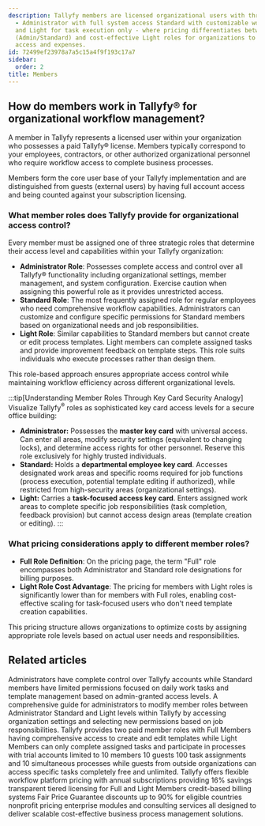 ```yaml
---
description: Tallyfy members are licensed organizational users with three role levels
  - Administrator with full system access Standard with customizable workflow permissions
  and Light for task execution only - where pricing differentiates between Full roles
  (Admin/Standard) and cost-effective Light roles for organizations to optimize user
  access and expenses.
id: 72499ef23978a7a5c15a4f9f193c17a7
sidebar:
  order: 2
title: Members
---
```


## How do members work in Tallyfy® for organizational workflow management?

A member in Tallyfy represents a licensed user within your organization who possesses a paid Tallyfy® license. Members typically correspond to your employees, contractors, or other authorized organizational personnel who require workflow access to complete business processes.

Members form the core user base of your Tallyfy implementation and are distinguished from guests (external users) by having full account access and being counted against your subscription licensing.

### What member roles does Tallyfy provide for organizational access control?

Every member must be assigned one of three strategic roles that determine their access level and capabilities within your Tallyfy organization:

- **Administrator Role**: Possesses complete access and control over all Tallyfy® functionality including organizational settings, member management, and system configuration. Exercise caution when assigning this powerful role as it provides unrestricted access.
- **Standard Role**: The most frequently assigned role for regular employees who need comprehensive workflow capabilities. Administrators can customize and configure specific permissions for Standard members based on organizational needs and job responsibilities.
- **Light Role**: Similar capabilities to Standard members but cannot create or edit process templates. Light members can complete assigned tasks and provide improvement feedback on template steps. This role suits individuals who execute processes rather than design them.

This role-based approach ensures appropriate access control while maintaining workflow efficiency across different organizational levels.

:::tip[Understanding Member Roles Through Key Card Security Analogy]
Visualize Tallyfy<sup>®</sup> roles as sophisticated key card access levels for a secure office building:

- **Administrator:** Possesses the **master key card** with universal access. Can enter all areas, modify security settings (equivalent to changing locks), and determine access rights for other personnel. Reserve this role exclusively for highly trusted individuals.
- **Standard:** Holds a **departmental employee key card**. Accesses designated work areas and specific rooms required for job functions (process execution, potential template editing if authorized), while restricted from high-security areas (organizational settings).
- **Light:** Carries a **task-focused access key card**. Enters assigned work areas to complete specific job responsibilities (task completion, feedback provision) but cannot access design areas (template creation or editing).
:::

### What pricing considerations apply to different member roles?

*   **Full Role Definition**: On the pricing page, the term "Full" role encompasses both Administrator and Standard role designations for billing purposes.
*   **Light Role Cost Advantage**: The pricing for members with Light roles is significantly lower than for members with Full roles, enabling cost-effective scaling for task-focused users who don't need template creation capabilities.

This pricing structure allows organizations to optimize costs by assigning appropriate role levels based on actual user needs and responsibilities.



<PageTree />


## Related articles
<CardGrid>
<LinkTitleCard header="<b>Members > Standard and Admin members</b>" href="/products/pro/documenting/members/standard-admin-members/" > Administrators have complete control over Tallyfy accounts while Standard members have limited permissions focused on daily work tasks and template management based on admin-granted access levels. </LinkTitleCard>
<LinkTitleCard header="<b>Members > Change the role of a member</b>" href="/products/pro/documenting/members/how-can-i-change-a-members-role-in-tallyfy/" > A comprehensive guide for administrators to modify member roles between Administrator Standard and Light levels within Tallyfy by accessing organization settings and selecting new permissions based on job responsibilities. </LinkTitleCard>
<LinkTitleCard header="<b>Billing > Tallyfy's Account and Member Limits</b>" href="/products/pro/settings/billing/what-are-tallyfys-account-and-member-limits/" > Tallyfy provides two paid member roles with Full Members having comprehensive access to create and edit templates while Light Members can only complete assigned tasks and participate in processes with trial accounts limited to 10 members 10 guests 100 task assignments and 10 simultaneous processes while guests from outside organizations can access specific tasks completely free and unlimited. </LinkTitleCard>
<LinkTitleCard header="<b>Pro > Pricing</b>" href="/products/pro/pricing/" > Tallyfy offers flexible workflow platform pricing with annual subscriptions providing 16% savings transparent tiered licensing for Full and Light Members credit-based billing systems Fair Price Guarantee discounts up to 90% for eligible countries nonprofit pricing enterprise modules and consulting services all designed to deliver scalable cost-effective business process management solutions. </LinkTitleCard>
</CardGrid>
